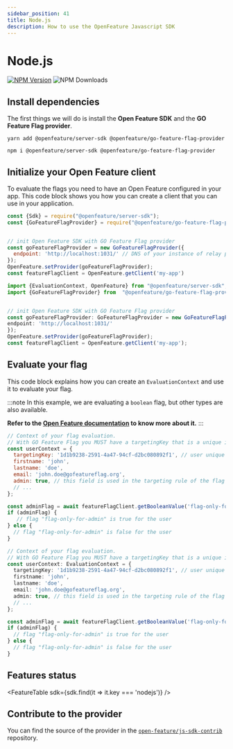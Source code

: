 ```yaml
---
sidebar_position: 41
title: Node.js
description: How to use the OpenFeature Javascript SDK
---
```


# Node.js
[![NPM Version](https://img.shields.io/npm/v/%40openfeature%2Fgo-feature-flag-provider?color=blue&style=flat-square)](https://www.npmjs.com/package/@openfeature/go-feature-flag-provider)
![NPM Downloads](https://img.shields.io/npm/d18m/%40openfeature%2Fgo-feature-flag-provider?style=flat-square)


## Install dependencies

The first things we will do is install the **Open Feature SDK** and the **GO Feature Flag provider**.

<Tabs groupId="code">
  <TabItem value="yarn" label="yarn">

```shell
yarn add @openfeature/server-sdk @openfeature/go-feature-flag-provider
```

  </TabItem>
  <TabItem value="npm" label="npm">

```shell
npm i @openfeature/server-sdk @openfeature/go-feature-flag-provider
```

  </TabItem>
</Tabs>

## Initialize your Open Feature client

To evaluate the flags you need to have an Open Feature configured in your app.
This code block shows you how you can create a client that you can use in your application.

<Tabs groupId="code">
  <TabItem value="javascript" label="JavaScript">

```javascript
const {Sdk} = require("@openfeature/server-sdk");
const {GoFeatureFlagProvider} = require("@openfeature/go-feature-flag-provider");


// init Open Feature SDK with GO Feature Flag provider
const goFeatureFlagProvider = new GoFeatureFlagProvider({
  endpoint: 'http://localhost:1031/' // DNS of your instance of relay proxy
});
OpenFeature.setProvider(goFeatureFlagProvider);
const featureFlagClient = OpenFeature.getClient('my-app')
```

  </TabItem>

  <TabItem value="ts" label="TypeScript">

```typescript
import {EvaluationContext, OpenFeature} from "@openfeature/server-sdk";
import {GoFeatureFlagProvider} from  "@openfeature/go-feature-flag-provider";


// init Open Feature SDK with GO Feature Flag provider
const goFeatureFlagProvider: GoFeatureFlagProvider = new GoFeatureFlagProvider({
endpoint: 'http://localhost:1031/'
});
OpenFeature.setProvider(goFeatureFlagProvider);
const featureFlagClient = OpenFeature.getClient('my-app');
```

  </TabItem>
</Tabs>

## Evaluate your flag

This code block explains how you can create an `EvaluationContext` and use it to evaluate your flag.

:::note
In this example, we are evaluating a `boolean` flag, but other types are also available.

**Refer to the [Open Feature documentation](https://docs.openfeature.dev/docs/reference/concepts/evaluation-api#basic-evaluation) to know more about it.**
:::

<Tabs groupId="code">
  <TabItem value="javascript" label="JavaScript">

```javascript
// Context of your flag evaluation.
// With GO Feature Flag you MUST have a targetingKey that is a unique identifier of the user.
const userContext = {
  targetingKey: '1d1b9238-2591-4a47-94cf-d2bc080892f1', // user unique identifier (mandatory)
  firstname: 'john',
  lastname: 'doe',
  email: 'john.doe@gofeatureflag.org',
  admin: true, // this field is used in the targeting rule of the flag "flag-only-for-admin"
  // ...
};

const adminFlag = await featureFlagClient.getBooleanValue('flag-only-for-admin', false, userContext);
if (adminFlag) {
   // flag "flag-only-for-admin" is true for the user
} else {
  // flag "flag-only-for-admin" is false for the user
}
```

  </TabItem>

  <TabItem value="ts" label="TypeScript">

```typescript
// Context of your flag evaluation.
// With GO Feature Flag you MUST have a targetingKey that is a unique identifier of the user.
const userContext: EvaluationContext = {
  targetingKey: '1d1b9238-2591-4a47-94cf-d2bc080892f1', // user unique identifier
  firstname: 'john',
  lastname: 'doe',
  email: 'john.doe@gofeatureflag.org',
  admin: true, // this field is used in the targeting rule of the flag "flag-only-for-admin"
  // ...
};

const adminFlag = await featureFlagClient.getBooleanValue('flag-only-for-admin', false, userContext);
if (adminFlag) {
  // flag "flag-only-for-admin" is true for the user
} else {
  // flag "flag-only-for-admin" is false for the user
}
```

  </TabItem>
</Tabs>

## Features status
<FeatureTable sdk={sdk.find(it => it.key === 'nodejs')} />

## Contribute to the provider
You can find the source of the provider in the [`open-feature/js-sdk-contrib`](https://github.com/open-feature/js-sdk-contrib/tree/main/libs/providers/go-feature-flag) repository.
